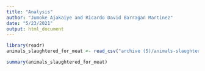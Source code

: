 ```yaml
---
title: "Analysis"
author: "Jumoke Ajakaiye and Ricardo David Barragan Martinez"
date: "5/23/2021"
output: html_document
---
```


```r
library(readr)
animals_slaughtered_for_meat <- read_csv("archive (5)/animals-slaughtered-for-meat.csv")
```

```r
summary(animals_slaughtered_for_meat)
```

